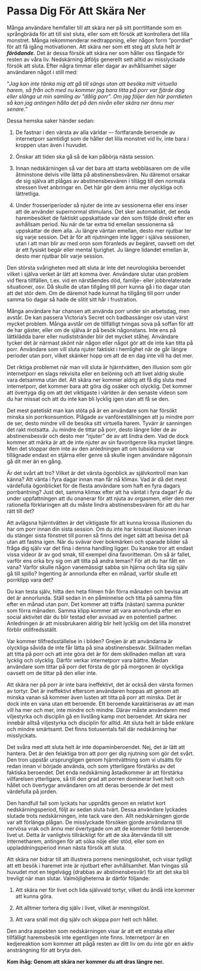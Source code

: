 # Passa Dig För Att Skära Ner

Många användare hemfaller till att skära ner på sitt porrtittande som en språngbräda för att till sist sluta, eller som ett försök att kontrollera det lilla monstret. Många rekommenderar nedtrappning, eller någon form ”porrdiet” för att få igång motivationen. Att skära ner som ett steg att sluta helt är ***förödande.*** Det är dessa försök att skära ner som håller oss fångade för resten av våra liv. Nedskärning åtföljs generellt sett alltid av misslyckade försök att sluta. Efter några timmar eller dagar av avhållsamhet säger användaren något i still med:

”*Jag kan inte tänka mig att gå till sängs utan att besöka mitt virtuella harem, så från och med nu kommer jag bara titta på porr var fjärde dag eller slänga ut min samling av ”dålig porr”. Om jag följer den här porrdieten så kan jag antingen hålla det på den nivån eller skära ner ännu mer senare.*”

Dessa hemska saker händer sedan:

1. De fastnar i den värsta av alla världar –- fortfarande beroende av internetporr samtidigt som de håller det lilla monstret vid liv, inte bara i kroppen utan även i huvudet.

2. Önskar att tiden ska gå så de kan påbörja nästa session.

3. Innan nedskärningen så var det bara att starta webbläsaren om de ville åtminstone delvis ville lätta på abstinensbesvären. Nu däremot orsakar de sig själva att plågas av abstinensbesvären i tillägg till den normala stressen livet anbringar en. Det här gör dem ännu mer olyckliga och lättretliga.

4. Under frosseriperioder så njuter de inte av sessionerna eller ens inser att de använder supernormal stimulans. Det sker automatiskt, det enda harembesöket de faktiskt uppskattade var den som följde direkt efter en avhållsam period. Nu när de tar extra tid emellan sessionerna så uppskattar de dem alla. Ju längre väntan emellan, desto mer njutbar ter sig varje session. Det är för att njutningen inte ligger i själva sessionen, utan i att man blir av med oron som föranleds av begäret, oavsett om det är ett fysiskt begär eller mental tjurighet. Ju längre lidandet emellan är, desto mer njutbar blir varje session.

Den största svårigheten med att sluta är inte det neurologiska beroendet vilket i själva verket är lätt att komma över. Användare slutar utan problem vid flera tillfällen, t.ex. vid en närståendes död, familje- eller jobbrelaterade situationer, osv. Då skulle de utan tillgång till porr kunna gå i tio dagar utan att det stör dem. Om de däremot hade kunnat ha tillgång till porr under samma tio dagar så hade de slitit sitt hår i frustration.

Många användare har chansen att använda porr under sin arbetsdag, men avstår. De kan passera Victoria’s Secret och badbassänger osv utan värst mycket problem. Många avstår om de tillfälligt tvingas sova på soffan för att de har gäster, eller om de själva är på besök någonstans. Inte ens på lättklädda barer eller nudiststränder blir det mycket ståhej. Användare tycker det är närmast skönt när någon eller något gör att de inte kan titta på porr. Användare som vill sluta njuter faktiskt i hemlighet när de går längre perioder utan porr, vilket skänker hopp om att de en dag inte vill ha det mer. 

Det riktiga problemet när man vill sluta är hjärntvätten, den illusion som gör internetporr en slags rekvisita eller en belöning och att livet aldrig skulle vara detsamma utan det. Att skära ner kommer aldrig att få dig sluta med internetporr, det kommer bara att göra dig osäker och olycklig. Det kommer att övertyga dig om att det viktigaste i världen är den senaste videon som du har missat och att du inte kan bli lycklig igen utan att få se den.


Det mest patetiskt man kan stöta på är en användare som har försökt minska sin porrkonsumtion. Plågade av vanföreställningen att ju mindre porr de ser, desto mindre vill de besöka sitt virtuella harem. Tyvärr är sanningen det rakt motsatta. Ju mindre de tittar på porr, desto längre lider de av abstinensbesvär och desto mer "njuter" de av att lindra dem. Vad de dock kommer att märka är att de inte njuter av sin favoritgenre lika mycket längre. Men det stoppar dem inte av den anledningen att om tubsidorna var tillägnade endast en stjärna eller genre så skulle ingen användare någonsin gå dit mer än en gång.

Är det svårt att tro? Vilket är det värsta ögonblick av självkontroll man kan känna? Att vänta i fyra dagar innan man får nå klimax. Vad är då det mest värdefulla ögonblicket för de flesta användare som haft en fyra dagars porrbantning? Just det, samma klimax efter att ha väntat i fyra dagar! Är du under uppfattningen att du onanerar för att njuta av orgasmen, eller den mer rationella förklaringen att du måste lindra abstinensbesvären för att du har rätt till det?

Att avlägsna hjärntvätten är det viktigaste för att kunna krossa illusionen du har om porr innan din sista session. Om du inte har krossat illusionen innan du stänger sista fönstret till porren så finns det inget sätt att bevisa det på utan att fastna igen. När du svävar över bokmärken och sparade bilder så fråga dig själv var det fina i denna handling ligger. Du kanske tror att endast vissa videor är av god smak, till exempel dina favoritteman. Om så är fallet, varför ens orka bry sig om att titta på andra teman? För att du har fått en vana? Varför skulle någon vanemässigt sabba sin hjärna och låta sig själv gå till spillo? Ingenting är annorlunda efter en månad, varför skulle ett porrklipp vara det?

Du kan testa själv, hitta den heta filmen från förra månaden och bevisa att det är annorlunda. Ställ sedan in en påminnelse och titta på samma film efter en månad utan porr. Det kommer att träffa (nästan) samma punkter som förra månaden. Samma klipp kommer att vara annorlunda efter en social aktivitet där du blir testad eller avvisad av en potentiell partner. Anledningen är att missbrukaren aldrig blir helt lycklig om det lilla monstret förblir otillfredsställt.

Var kommer tillfredsställelse in i bilden? Grejen är att användarna är olyckliga såvida de inte får lätta på sina abstinensbesvär. Skillnaden mellan att titta på porr och att inte göra det är för dem skillnaden mellan att vara lycklig och olycklig. Därför verkar internetporr vara bättre. Medan användare som tittar på porr det första de gör på morgonen är olyckliga oavsett om de tittar på den eller inte.

Att skära ner på porr är inte bara ineffektivt, det är också den värsta formen av tortyr. Det är ineffektivt eftersom användaren hoppas att genom att minska vanan så kommer även lusten att titta på porr att minska. Det är dock inte en vana utan ett beroende. Ett beroende karaktäriseras av att man vill ha mer och mer, inte mindre och mindre. Därav måste användaren med viljestyrka och disciplin gå en livslång kamp mot beroendet. Att skära ner innebär alltså viljestyrka och disciplin för alltid. Att sluta helt är både enklare och mindre smärtsamt. Det finns tiotusentals fall där nedskärning har misslyckats.

Det svåra med att sluta helt är inte dopaminberoendet. Nej, det är lätt att hantera. Det är den felaktiga tron att porr ger dig njutning som gör det svårt. Den tron uppstår ursprungligen genom hjärntvättning som vi utsätts för redan innan vi började använda, och som ytterligare förstärks av det faktiska beroendet. Det enda nedskärning åstadkommer är att förstärka villfarelsen ytterligare, så till den grad att porren dominerar livet helt och hållet och övertygar användaren om att deras beroende är det mest värdefulla på jorden.

Den handfull fall som lyckats har uppnåtts genom en relativt kort nedskärningsperiod, följt av sedan sluta tvärt. Dessa användare lyckades slutade trots nedskärningen, inte tack vare den. Allt nedskärningen gjorde var att förlänga plågan. De misslyckade försöken gjorde användarna till nervösa vrak och ännu mer övertygade om att de kommer förbli beroende livet ut. Detta är vanligtvis tillräckligt för att de ska återvända till sitt internetharem, antingen för att söka nöje eller stöd, eller som en uppladdningsperiod innan nästa försök att sluta.
 
Att skära ner bidrar till att illustrera porrens meningslöshet, och visar tydligt att ett besök i haremet inte är njutbart efter avhållsamhet. Man tvingas slå huvudet mot en tegelvägg (drabbas av abstinensbesvär) för att det ska bli trevligt när man slutar. Valmöjligheterna är därför följande:

1. Att skära ner för livet och lida självvald tortyr, vilket du ändå inte kommer att kunna göra.

2. Att alltmer tortera dig själv i livet, vilket är meningslöst.

3. Att vara snäll mot dig själv och skippa porr helt och hållet.

Den andra aspekten som nedskärningen visar är att ett enstaka eller tillfälligt haremsbesök inte egentligen inte finns. Internetporr är en kedjereaktion som kommer att pågå resten av ditt liv om du inte gör en aktiv ansträngning för att bryta den.

**Kom ihåg: Genom att skära ner kommer du att dras längre ner.**

